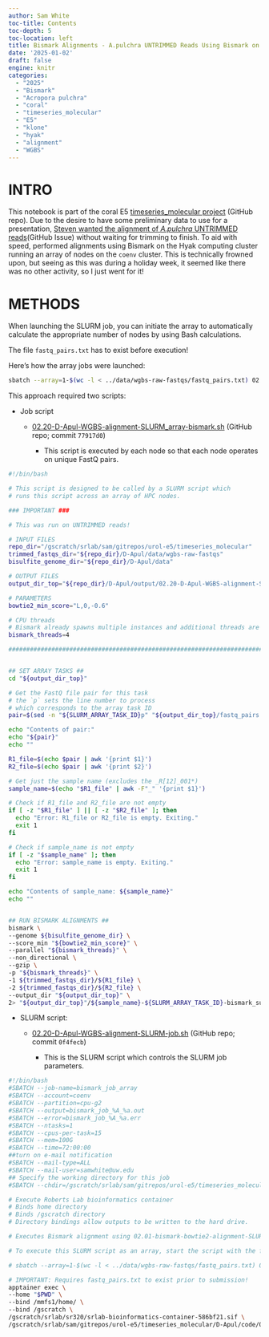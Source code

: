 ```yaml
---
author: Sam White
toc-title: Contents
toc-depth: 5
toc-location: left
title: Bismark Alignments - A.pulchra UNTRIMMED Reads Using Bismark on Hyak
date: '2025-01-02'
draft: false
engine: knitr
categories: 
  - "2025"
  - "Bismark"
  - "Acropora pulchra"
  - "coral"
  - "timeseries_molecular"
  - "E5"
  - "klone"
  - "hyak"
  - "alignment"
  - "WGBS"
---
```

# INTRO

This notebook is part of the coral E5 [timeseries_molecular project](https://github.com/urol-e5/timeseries_molecular) (GitHub repo). Due to the desire to have some preliminary data to use for a presentation, [Steven wanted the alignment of _A.pulchra_ UNTRIMMED reads](https://github.com/RobertsLab/resources/issues/2063#issue-2764616293)(GitHub Issue) without waiting for trimming to finish. To aid with speed, performed alignments using Bismark on the Hyak computing cluster running an array of nodes on the `coenv` cluster. This is technically frowned upon, but seeing as this was during a holiday week, it seemed like there was no other activity, so I just went for it!

# METHODS

:::: {.callout-important}
When launching the SLURM job, you can initiate the array to automatically calculate the appropriate number of nodes by using Bash calculations.

The file `fastq_pairs.txt` has to exist before execution!

Here's how the array jobs were launched:

```bash
sbatch --array=1-$(wc -l < ../data/wgbs-raw-fastqs/fastq_pairs.txt) 02.20-D-Apul-WGBS-alignment-SLURM-job.sh
```

:::

This approach required two scripts:

- Job script

  - [02.20-D-Apul-WGBS-alignment-SLURM_array-bismark.sh](https://github.com/urol-e5/timeseries_molecular/blob/77917d03e21170f5226aae97a21ee872ab9d9045/D-Apul/code/02.20-D-Apul-WGBS-alignment-SLURM_array-bismark.sh) (GitHub repo; commit `77917d0`)

    - This script is executed by each node so that each node operates on unique FastQ pairs.

```bash
#!/bin/bash

# This script is designed to be called by a SLURM script which
# runs this script across an array of HPC nodes.

### IMPORTANT ###

# This was run on UNTRIMMED reads!

# INPUT FILES
repo_dir="/gscratch/srlab/sam/gitrepos/urol-e5/timeseries_molecular"
trimmed_fastqs_dir="${repo_dir}/D-Apul/data/wgbs-raw-fastqs"
bisulfite_genome_dir="${repo_dir}/D-Apul/data"

# OUTPUT FILES
output_dir_top="${repo_dir}/D-Apul/output/02.20-D-Apul-WGBS-alignment-SLURM_array-bismark"

# PARAMETERS
bowtie2_min_score="L,0,-0.6"

# CPU threads
# Bismark already spawns multiple instances and additional threads are multiplicative."
bismark_threads=4

###################################################################################


## SET ARRAY TASKS ##
cd "${output_dir_top}"

# Get the FastQ file pair for this task
# the `p` sets the line number to process
# which corresponds to the array task ID
pair=$(sed -n "${SLURM_ARRAY_TASK_ID}p" "${output_dir_top}/fastq_pairs.txt")

echo "Contents of pair:"
echo "${pair}"
echo ""

R1_file=$(echo $pair | awk '{print $1}')
R2_file=$(echo $pair | awk '{print $2}')

# Get just the sample name (excludes the _R[12]_001*)
sample_name=$(echo "$R1_file" | awk -F"_" '{print $1}')

# Check if R1_file and R2_file are not empty
if [ -z "$R1_file" ] || [ -z "$R2_file" ]; then
  echo "Error: R1_file or R2_file is empty. Exiting."
  exit 1
fi

# Check if sample_name is not empty
if [ -z "$sample_name" ]; then
  echo "Error: sample_name is empty. Exiting."
  exit 1
fi

echo "Contents of sample_name: ${sample_name}"
echo ""


## RUN BISMARK ALIGNMENTS ##
bismark \
--genome ${bisulfite_genome_dir} \
--score_min "${bowtie2_min_score}" \
--parallel "${bismark_threads}" \
--non_directional \
--gzip \
-p "${bismark_threads}" \
-1 ${trimmed_fastqs_dir}/${R1_file} \
-2 ${trimmed_fastqs_dir}/${R2_file} \
--output_dir "${output_dir_top}" \
2> "${output_dir_top}"/${sample_name}-${SLURM_ARRAY_TASK_ID}-bismark_summary.txt
```

- SLURM script:

  - [02.20-D-Apul-WGBS-alignment-SLURM-job.sh](https://github.com/urol-e5/timeseries_molecular/blob/0f4fecb3d23315699d8778ff3bae8674a7cbdcb9/D-Apul/code/02.20-D-Apul-WGBS-alignment-SLURM_array-bismark.sh) (GitHub repo; commit `0f4fecb`)

    - This is the SLURM script which controls the SLURM job parameters.

```bash
#!/bin/bash
#SBATCH --job-name=bismark_job_array
#SBATCH --account=coenv
#SBATCH --partition=cpu-g2
#SBATCH --output=bismark_job_%A_%a.out
#SBATCH --error=bismark_job_%A_%a.err
#SBATCH --ntasks=1
#SBATCH --cpus-per-task=15
#SBATCH --mem=100G
#SBATCH --time=72:00:00
##turn on e-mail notification
#SBATCH --mail-type=ALL
#SBATCH --mail-user=samwhite@uw.edu
## Specify the working directory for this job
#SBATCH --chdir=/gscratch/srlab/sam/gitrepos/urol-e5/timeseries_molecular/D-Apul/output/02.20-D-Apul-WGBS-alignment-SLURM_array-bismark/

# Execute Roberts Lab bioinformatics container
# Binds home directory
# Binds /gscratch directory
# Directory bindings allow outputs to be written to the hard drive.

# Executes Bismark alignment using 02.01-bismark-bowtie2-alignment-SLURM-array.sh script.

# To execute this SLURM script as an array, start the script with the following command:

# sbatch --array=1-$(wc -l < ../data/wgbs-raw-fastqs/fastq_pairs.txt) 02.20-D-Apul-WGBS-alignment-SLURM-job.sh

# IMPORTANT: Requires fastq_pairs.txt to exist prior to submission!
apptainer exec \
--home "$PWD" \
--bind /mmfs1/home/ \
--bind /gscratch \
/gscratch/srlab/sr320/srlab-bioinformatics-container-586bf21.sif \
/gscratch/srlab/sam/gitrepos/urol-e5/timeseries_molecular/D-Apul/code/02.20-D-Apul-WGBS-alignment-SLURM_array-bismark.sh
```